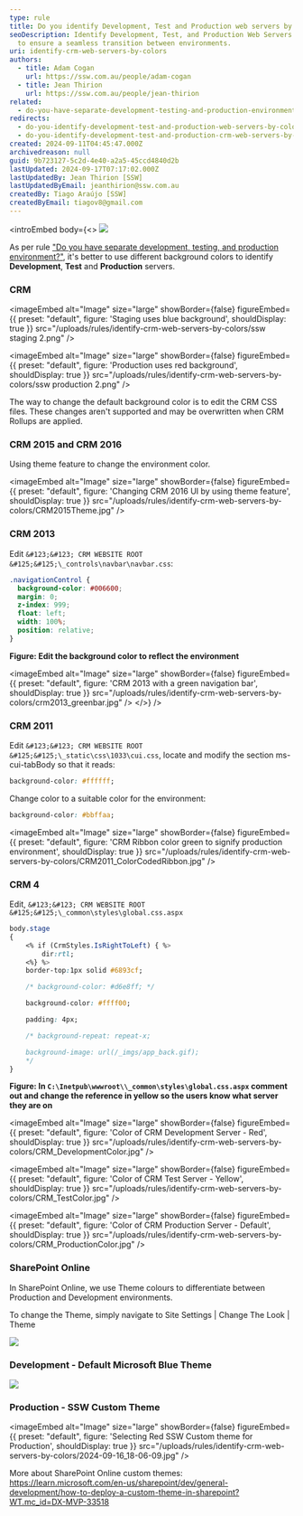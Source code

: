 ```yaml
---
type: rule
title: Do you identify Development, Test and Production web servers by colors?
seoDescription: Identify Development, Test, and Production Web Servers by colors
  to ensure a seamless transition between environments.
uri: identify-crm-web-servers-by-colors
authors:
  - title: Adam Cogan
    url: https://ssw.com.au/people/adam-cogan
  - title: Jean Thirion
    url: https://ssw.com.au/people/jean-thirion
related:
  - do-you-have-separate-development-testing-and-production-environments
redirects:
  - do-you-identify-development-test-and-production-web-servers-by-colors
  - do-you-identify-development-test-and-production-crm-web-servers-by-colors
created: 2024-09-11T04:45:47.000Z
archivedreason: null
guid: 9b723127-5c2d-4e40-a2a5-45ccd4840d2b
lastUpdated: 2024-09-17T07:17:02.000Z
lastUpdatedBy: Jean Thirion [SSW]
lastUpdatedByEmail: jeanthirion@ssw.com.au
createdBy: Tiago Araújo [SSW]
createdByEmail: tiagov8@gmail.com
---
```

<introEmbed
  body={<>
![](/uploads/rules/identify-crm-web-servers-by-colors/)

As per rule ["Do you have separate development, testing, and production environment?"](/do-you-have-separate-development-testing-and-production-environments), it's better to use different background colors to identify **Development**, **Test** and **Production** servers.

### CRM


<imageEmbed
  alt="Image"
  size="large"
  showBorder={false}
  figureEmbed={{
    preset: "default",
    figure: 'Staging uses blue background',
    shouldDisplay: true
  }}
  src="/uploads/rules/identify-crm-web-servers-by-colors/ssw staging 2.png"
/>


<imageEmbed
  alt="Image"
  size="large"
  showBorder={false}
  figureEmbed={{
    preset: "default",
    figure: 'Production uses red background',
    shouldDisplay: true
  }}
  src="/uploads/rules/identify-crm-web-servers-by-colors/ssw production 2.png"
/>

The way to change the default background color is to edit the CRM CSS files. These changes aren't supported and may be overwritten when CRM Rollups are applied.

### CRM 2015 and CRM 2016

Using theme feature to change the environment color.


<imageEmbed
  alt="Image"
  size="large"
  showBorder={false}
  figureEmbed={{
    preset: "default",
    figure: 'Changing CRM 2016 UI by using theme feature',
    shouldDisplay: true
  }}
  src="/uploads/rules/identify-crm-web-servers-by-colors/CRM2015Theme.jpg"
/>

### CRM 2013

Edit `&#123;&#123; CRM WEBSITE ROOT &#125;&#125;\_controls\navbar\navbar.css`:

```css
.navigationControl {
  background-color: #006600;
  margin: 0;
  z-index: 999;
  float: left;
  width: 100%;
  position: relative;
}
```

**Figure: Edit the background color to reflect the environment**


<imageEmbed
  alt="Image"
  size="large"
  showBorder={false}
  figureEmbed={{
    preset: "default",
    figure: 'CRM 2013 with a green navigation bar',
    shouldDisplay: true
  }}
  src="/uploads/rules/identify-crm-web-servers-by-colors/crm2013_greenbar.jpg"
/>
  </>}
/>
### CRM 2011

Edit `&#123;&#123; CRM WEBSITE ROOT &#125;&#125;\_static\css\1033\cui.css`, locate and modify the section ms-cui-tabBody so that it reads:

```css
background-color: #ffffff;
```

Change color to a suitable color for the environment:

```css
background-color: #bbffaa;
```


<imageEmbed
  alt="Image"
  size="large"
  showBorder={false}
  figureEmbed={{
    preset: "default",
    figure: 'CRM Ribbon color green to signify production environment',
    shouldDisplay: true
  }}
  src="/uploads/rules/identify-crm-web-servers-by-colors/CRM2011_ColorCodedRibbon.jpg"
/>

### CRM 4

Edit, `&#123;&#123; CRM WEBSITE ROOT &#125;&#125;\_common\styles\global.css.aspx`

```css
body.stage
{
    <% if (CrmStyles.IsRightToLeft) { %>
        dir:rtl;
    <%} %>
    border-top:1px solid #6893cf;

    /* background-color: #d6e8ff; */

    background-color: #ffff00;

    padding: 4px;

    /* background-repeat: repeat-x;

    background-image: url(/_imgs/app_back.gif);
    */
}
```

**Figure: In `C:\Inetpub\wwwroot\\_common\styles\global.css.aspx` comment out and change the reference in yellow so the users know what server they are on**


<imageEmbed
  alt="Image"
  size="large"
  showBorder={false}
  figureEmbed={{
    preset: "default",
    figure: 'Color of CRM Development Server - Red',
    shouldDisplay: true
  }}
  src="/uploads/rules/identify-crm-web-servers-by-colors/CRM_DevelopmentColor.jpg"
/>


<imageEmbed
  alt="Image"
  size="large"
  showBorder={false}
  figureEmbed={{
    preset: "default",
    figure: 'Color of CRM Test Server - Yellow',
    shouldDisplay: true
  }}
  src="/uploads/rules/identify-crm-web-servers-by-colors/CRM_TestColor.jpg"
/>


<imageEmbed
  alt="Image"
  size="large"
  showBorder={false}
  figureEmbed={{
    preset: "default",
    figure: 'Color of CRM Production Server - Default',
    shouldDisplay: true
  }}
  src="/uploads/rules/identify-crm-web-servers-by-colors/CRM_ProductionColor.jpg"
/>

### SharePoint Online

In SharePoint Online, we use Theme colours to differentiate between Production and Development environments.

To change the Theme, simply navigate to Site Settings | Change The Look | Theme

![](/uploads/rules/identify-crm-web-servers-by-colors/2024-09-16_18-10-35.jpg)

### Development - Default Microsoft Blue Theme

![](/uploads/rules/identify-crm-web-servers-by-colors/2024-09-16_18-03-50.jpg)

### Production - SSW Custom Theme


<imageEmbed
  alt="Image"
  size="large"
  showBorder={false}
  figureEmbed={{
    preset: "default",
    figure: 'Selecting Red SSW Custom theme for Production',
    shouldDisplay: true
  }}
  src="/uploads/rules/identify-crm-web-servers-by-colors/2024-09-16_18-06-09.jpg"
/>

More about SharePoint Online custom themes: <https://learn.microsoft.com/en-us/sharepoint/dev/general-development/how-to-deploy-a-custom-theme-in-sharepoint?WT.mc_id=DX-MVP-33518>
